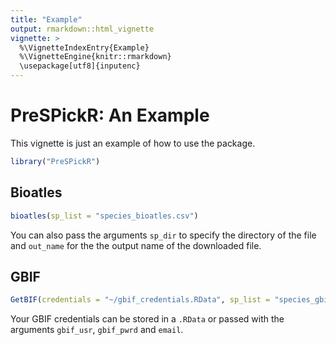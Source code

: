 ```yaml
---
title: "Example"
output: rmarkdown::html_vignette
vignette: >
  %\VignetteIndexEntry{Example}
  %\VignetteEngine{knitr::rmarkdown}
  \usepackage[utf8]{inputenc}
---
```


# PreSPickR: An Example

This vignette is just an example of how to use the package.


```r
library("PreSPickR")
```

## Bioatles

```r
bioatles(sp_list = "species_bioatles.csv")
```

You can also pass the arguments `sp_dir` to specify the directory of the file and `out_name` for the the output name of the downloaded file.


## GBIF

```r
GetBIF(credentials = "~/gbif_credentials.RData", sp_list = "species_gbif.csv", out_name = "sp_records_gbif")
```

Your GBIF credentials can be stored in a `.RData` or passed with the arguments `gbif_usr`, `gbif_pwrd` and `email`.



